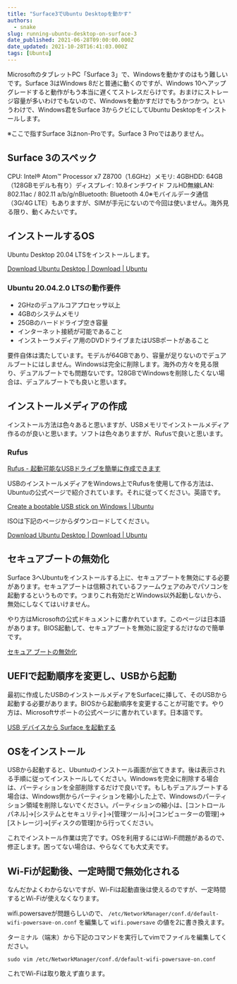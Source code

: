 ```yaml
---
title: "Surface3でUbuntu Desktopを動かす"
authors:
  - snake
slug: running-ubuntu-desktop-on-surface-3
date_published: 2021-06-28T09:00:00.000Z
date_updated: 2021-10-28T16:41:03.000Z
tags: [Ubuntu]
---
```


MicrosoftのタブレットPC「Surface 3」で、Windowsを動かすのはもう難しいです。Surface 3はWindows 8だと普通に動くのですが、Windows 10へアップグレードすると動作がもう本当に遅くてストレスだらけです。おまけにストレージ容量が多いわけでもないので、Windowsを動かすだけでもうかつかつ。‌‌というわけで、Windows君をSurface 3からクビにしてUbuntu Desktopをインストールします。

※ここで指すSurface 3はnon-Proです。Surface 3 Proではありません。

## Surface 3のスペック

CPU: Intel® Atom™ Processor x7 Z8700（1.6GHz）‌‌メモリ: 4GB‌‌HDD: 64GB（128GBモデルも有り）‌‌ディスプレイ: 10.8インチワイド フルHD‌‌無線LAN: 802.11ac / 802.11 a/b/g/n‌‌Bluetooth: Bluetooth 4.0‌‌※モバイルデータ通信（3G/4G LTE）もありますが、SIMが手元にないので今回は使いません。海外見る限り、動くみたいです。

## インストールするOS

Ubuntu Desktop 20.04 LTSをインストールします。

[Download Ubuntu Desktop | Download | Ubuntu](https://ubuntu.com/download/desktop)

### Ubuntu 20.04.2.0 LTSの動作要件

- 2GHzのデュアルコアプロセッサ以上
- 4GBのシステムメモリ
- 25GBのハードドライブ空き容量
- インターネット接続が可能であること
- インストーラメディア用のDVDドライブまたはUSBポートがあること

要件自体は満たしています。モデルが64GBであり、容量が足りないのでデュアルブートにはしません。Windowsは完全に削除します。海外の方々を見る限り、デュアルブートでも問題ないです。128GBでWindowsを削除したくない場合は、デュアルブートでも良いと思います。

## インストールメディアの作成

インストール方法は色々あると思いますが、USBメモリでインストールメディア作るのが良いと思います。ソフトは色々ありますが、Rufusで良いと思います。

### Rufus

[Rufus - 起動可能なUSBドライブを簡単に作成できます](https://rufus.ie/ja/)

USBのインストールメディアをWindows上でRufusを使用して作る方法は、Ubuntuの公式ページで紹介されています。それに従ってください。英語です。

[Create a bootable USB stick on Windows | Ubuntu](https://ubuntu.com/tutorials/create-a-usb-stick-on-windows#1-overview)

ISOは下記のページからダウンロードしてください。

[Download Ubuntu Desktop | Download | Ubuntu](https://ubuntu.com/download/desktop)

## セキュアブートの無効化

Surface 3へUbuntuをインストールする上に、セキュアブートを無効にする必要があります。セキュアブートは信頼されているファームウェアのみでパソコンを起動するというものです。つまりこれ有効だとWindows以外起動しないから、無効にしなくてはいけません。

やり方はMicrosoftの公式ドキュメントに書かれています。このページは日本語があります。BIOS起動して、セキュアブートを無効に設定するだけなので簡単です。

[セキュア ブートの無効化](https://docs.microsoft.com/ja-jp/windows-hardware/manufacture/desktop/disabling-secure-boot)

## UEFIで起動順序を変更し、USBから起動

最初に作成したUSBのインストールメディアをSurfaceに挿して、そのUSBから起動する必要があります。BIOSから起動順序を変更することが可能です。やり方は、Microsoftサポートの公式ページに書かれています。日本語です。

[USB デバイスから Surface を起動する](https://support.microsoft.com/ja-jp/surface/usb-%E3%83%87%E3%83%90%E3%82%A4%E3%82%B9%E3%81%8B%E3%82%89-surface-%E3%82%92%E8%B5%B7%E5%8B%95%E3%81%99%E3%82%8B-fe7a7323-8d1d-823d-be17-9aec89c4f9f5)

## OSをインストール

USBから起動すると、Ubuntuのインストール画面が出てきます。後は表示される手順に従ってインストールしてください。Windowsを完全に削除する場合は、パーティションを全部削除するだけで良いです。もしもデュアルブートする場合は、Windows側からパーティションを縮小した上で、Windowsのパーティション領域を削除しないでください。‌‌パーティションの縮小は、[コントロールパネル]->[システムとセキュリティ]->[管理ツール]->[コンピューターの管理]->[ストレージ]->[ディスクの管理]から行ってください。

これでインストール作業は完了です。OSを利用するにはWi-Fi問題があるので、修正します。困ってない場合は、やらなくても大丈夫です。

## Wi-Fiが起動後、一定時間で無効化される

なんだかよくわからないですが、Wi-Fiは起動直後は使えるのですが、一定時間するとWi-Fiが使えなくなります。

wifi.powersaveが問題らしいので、 `/etc/NetworkManager/conf.d/default-wifi-powersave-on.conf` を編集して `wifi.powersave` の値を2に書き換えます。

ターミナル（端末）から下記のコマンドを実行してvimでファイルを編集してください。

    sudo vim /etc/NetworkManager/conf.d/default-wifi-powersave-on.conf

これでWi-Fiは取り敢えず直ります。
